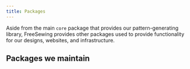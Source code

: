 ```yaml
---
title: Packages
---
```


Aside from the main `core` package that provides our pattern-generating
library, FreeSewing provides other packages used to provide functionality
for our designs, websites, and infrastructure.

## Packages we maintain

<ReadMore />
